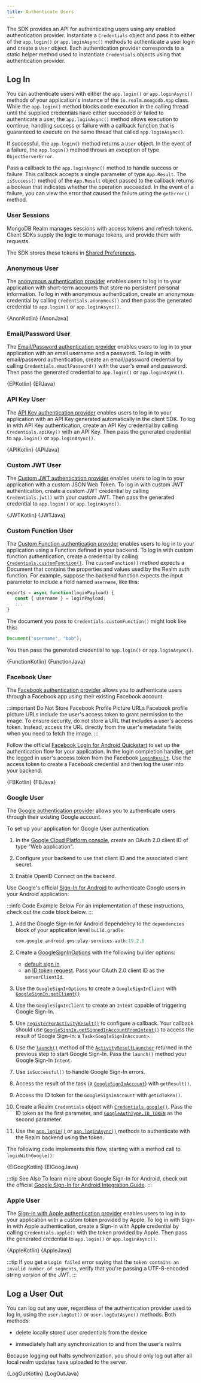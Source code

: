 ```yaml
---
title: Authenticate Users
---
```



The SDK provides an API for authenticating users using any enabled
authentication provider. Instantiate a `Credentials` object and pass
it to either of the `app.login()` or `app.loginAsync()` methods to
authenticate a user login and create a `User` object. Each
authentication provider corresponds to a static helper method used to
instantiate `Credentials` objects using that authentication provider.

## Log In

You can authenticate users with either the `app.login()` or
`app.loginAsync()` methods of your application's instance of the
`io.realm.mongodb.App` class. While the `app.login()` method blocks
code execution in the calling thread until the supplied credentials have
either succeeded or failed to authenticate a user, the
`app.loginAsync()` method allows execution to continue, handling
success or failure with a callback function that is guaranteed to
execute on the same thread that called `app.loginAsync()`.

If successful, the `app.login()` method returns a `User` object.
In the event of a failure, the `app.login()` method throws an
exception of type `ObjectServerError`.

Pass a callback to the `app.loginAsync()` method to handle success or
failure. This callback accepts a single parameter of type
`App.Result`. The `isSuccess()` method of the `App.Result` object
passed to the callback returns a boolean that indicates whether the
operation succeeded. In the event of a failure, you can view the
error that caused the failure using the `getError()` method.

### User Sessions

MongoDB Realm manages sessions with access tokens and refresh tokens. Client
SDKs supply the logic to manage tokens, and provide them with requests.

The SDK stores these tokens in
[Shared Preferences](https://developer.android.com/guide/topics/data/data-storage.html#pref).

### Anonymous User

The [anonymous authentication provider](https://www.mongodb.com/docs/realm/authentication/anonymous/)
enables users to log in to your application with short-term accounts
that store no persistent personal information. To log in with anonymous
authentication, create an anonymous credential by calling
`Credentials.anonymous()` and then pass the generated credential to
`app.login()` or `app.loginAsync()`.

<Tabs groupId="java-sdk-languages">
  <TabItem value="kotlin" label="Kotlin">
    <CodeBlock language="kotlin">{AnonKotlin}</CodeBlock>
  </TabItem>
  <TabItem value="java" label="Java">
    <CodeBlock language="java">{AnonJava}</CodeBlock>
  </TabItem>
</Tabs>

### Email/Password User

The [Email/Password authentication provider](https://www.mongodb.com/docs/realm/authentication/email-password/)
enables users to log in to your application with an email username and
a password. To log in with email/password authentication, create an
email/password credential by calling `Credentials.emailPassword()`
with the user's email and password. Then pass the generated credential
to `app.login()` or `app.loginAsync()`.

<Tabs groupId="java-sdk-languages">
  <TabItem value="kotlin" label="Kotlin">
    <CodeBlock language="kotlin">{EPKotlin}</CodeBlock>
  </TabItem>
  <TabItem value="java" label="Java">
    <CodeBlock language="java">{EPJava}</CodeBlock>
  </TabItem>
</Tabs>

### API Key User

The [API Key authentication provider](https://www.mongodb.com/docs/realm/authentication/api-key/)
enables users to log in to your application with an API Key generated
automatically in the client SDK. To log in with API Key authentication, create an
API Key credential by calling `Credentials.apiKey()`
with an API Key. Then pass the generated credential
to `app.login()` or `app.loginAsync()`.

<Tabs groupId="java-sdk-languages">
  <TabItem value="kotlin" label="Kotlin">
    <CodeBlock language="kotlin">{APIKotlin}</CodeBlock>
  </TabItem>
  <TabItem value="java" label="Java">
    <CodeBlock language="java">{APIJava}</CodeBlock>
  </TabItem>
</Tabs>

### Custom JWT User

The [Custom JWT authentication provider](https://www.mongodb.com/docs/realm/authentication/custom-jwt/)
enables users to log in to your application with a custom JSON Web Token.
To log in with custom JWT authentication, create a
custom JWT credential by calling `Credentials.jwt()`
with your custom JWT. Then pass the generated credential
to `app.login()` or `app.loginAsync()`.

<Tabs groupId="java-sdk-languages">
  <TabItem value="kotlin" label="Kotlin">
    <CodeBlock language="kotlin">{JWTKotlin}</CodeBlock>
  </TabItem>
  <TabItem value="java" label="Java">
    <CodeBlock language="java">{JWTJava}</CodeBlock>
  </TabItem>
</Tabs>

### Custom Function User

The [Custom Function authentication provider](https://www.mongodb.com/docs/realm/authentication/custom-function/)
enables users to log in to your application using a
Function defined in your backend. To log in with custom
function authentication, create a credential by calling
[`Credentials.customFunction()`](https://www.mongodb.com/docs/realm-sdks/java/latest/io/realm/mongodb/Credentials.html#customFunction-Document-).
The `customFunction()` method expects a
Document that contains the properties and values used by the Realm auth function.
For example, suppose the backend function expects the input parameter to include
a field named `username`, like this:

```javascript
exports = async function(loginPayload) {
   const { username } = loginPayload;
   ...
}
```

The document you pass to `Credentials.customFunction()` might look like this:

```javascript
Document("username", "bob");
```

You then pass the generated credential to `app.login()` or `app.loginAsync()`.

<Tabs groupId="java-sdk-languages">
  <TabItem value="kotlin" label="Kotlin">
    <CodeBlock language="kotlin">{FunctionKotlin}</CodeBlock>
  </TabItem>
  <TabItem value="java" label="Java">
    <CodeBlock language="java">{FunctionJava}</CodeBlock>
  </TabItem>
</Tabs>

### Facebook User

The [Facebook authentication provider](https://www.mongodb.com/docs/realm/authentication/facebook/) allows
you to authenticate users through a Facebook app using their existing Facebook
account.

:::important Do Not Store Facebook Profile Picture URLs
Facebook profile picture URLs include the user's access token to grant
permission to the image. To ensure security, do not store a URL that
includes a user's access token. Instead, access the URL directly from
the user's metadata fields when you need to fetch the image.
:::

Follow the official [Facebook Login for Android Quickstart](https://developers.facebook.com/docs/facebook-login/android)
to set up the authentication flow for your
application. In the login completion handler, get the logged in user's access
token from the Facebook [`LoginResult`](https://developers.facebook.com/docs/reference/android/current/class/LoginResult).
Use the access token to create a Facebook credential and then log the
user into your backend.

<Tabs groupId="java-sdk-languages">
  <TabItem value="kotlin" label="Kotlin">
    <CodeBlock language="kotlin">{FBKotlin}</CodeBlock>
  </TabItem>
  <TabItem value="java" label="Java">
    <CodeBlock language="java">{FBJava}</CodeBlock>
  </TabItem>
</Tabs>

### Google User

The [Google authentication provider](https://www.mongodb.com/docs/realm/authentication/google/)
allows you to authenticate users through their existing Google account.

To set up your application for Google User authentication:

1. In the [Google Cloud Platform console](https://console.cloud.google.com/apis/credentials),
   create an OAuth 2.0 client ID of type "Web application".

1. Configure your backend to use that client ID and the associated
   client secret.

1. Enable OpenID Connect on the backend.

Use Google's official [Sign-In for Android](https://developers.google.com/identity/sign-in/android)
to authenticate Google users in your Android application:

:::info Code Example Below
For an implementation of these instructions, check out the code block
below.
:::

1. Add the Google Sign-In for Android dependency to the `dependencies`
   block of your application level `build.gradle`:

   ```groovy
   com.google.android.gms:play-services-auth:19.2.0
   ```

1. Create a [GoogleSignInOptions](https://developers.google.com/android/reference/com/google/android/gms/auth/api/signin/GoogleSignInOptions)
   with the following builder options:

   - [default sign in](https://developers.google.com/android/reference/com/google/android/gms/auth/api/signin/GoogleSignInOptions.Builder#public-builder-googlesigninoptions-googlesigninoptions)
   - an [ID token request](https://developers.google.com/android/reference/com/google/android/gms/auth/api/signin/GoogleSignInOptions.Builder#public-googlesigninoptions.builder-requestidtoken-string-serverclientid).
     Pass your OAuth 2.0 client ID as the `serverClientId`.

1. Use the `GoogleSignInOptions` to create a `GoogleSignInClient`
   with [`GoogleSignIn.getClient()`](<https://developers.google.com/android/reference/com/google/android/gms/auth/api/signin/GoogleSignIn#getClient(android.content.Context,%20com.google.android.gms.auth.api.signin.GoogleSignInOptions)>)

1. Use the `GoogleSignInClient` to create an `Intent` capable of
   triggering Google Sign-In.

1. Use [`registerForActivityResult()`](<https://developer.android.com/reference/androidx/activity/result/ActivityResultCaller#registerForActivityResult(androidx.activity.result.contract.ActivityResultContract%3CI,O%3E,androidx.activity.result.ActivityResultCallback%3CO%3E)>)
   to configure a callback. Your callback should use [`GoogleSignIn.getSignedInAccountFromIntent()`](<https://developers.google.com/android/reference/com/google/android/gms/auth/api/signin/GoogleSignIn#getSignedInAccountFromIntent(android.content.Intent)>)
   to access the result of Google Sign-In: a `Task<GoogleSignInAccount>`.

1. Use the [`launch()`](<https://developer.android.com/reference/androidx/activity/result/ActivityResultLauncher#launch(I)>)
   method of the [`ActivityResultLauncher`](https://developer.android.com/reference/androidx/activity/result/ActivityResultLauncher)
   returned in the previous step to start Google Sign-In. Pass the
   `launch()` method your Google Sign-In `Intent`.

1. Use `isSuccessful()` to handle Google Sign-In errors.

1. Access the result of the task (a [`GoogleSignInAccount`](https://developers.google.com/android/reference/com/google/android/gms/auth/api/signin/GoogleSignInAccount))
   with `getResult()`.

1. Access the ID token for the `GoogleSignInAccount` with `getIdToken()`.

1. Create a Realm `Credentials` object with [`Credentials.google()`](https://www.mongodb.com/docs/realm-sdks/java/latest/io/realm/mongodb/Credentials.html#google-java.lang.String-io.realm.mongodb.auth.GoogleAuthType-).
   Pass the ID token as the first parameter, and [`GoogleAuthType.ID_TOKEN`](https://www.mongodb.com/docs/realm-sdks/java/latest/io/realm/mongodb/auth/GoogleAuthType.html#ID_TOKEN) as the second parameter.

1. Use the [`app.login()`](https://www.mongodb.com/docs/realm-sdks/java/latest/io/realm/mongodb/App.html#login-io.realm.mongodb.Credentials-)
   or [`app.loginAsync()`](https://www.mongodb.com/docs/realm-sdks/java/latest/io/realm/mongodb/App.html#loginAsync-io.realm.mongodb.Credentials-io.realm.mongodb.App.Callback-)
   methods to authenticate with the Realm backend using the token.

The following code implements this flow, starting with a method call to
`loginWithGoogle()`:

<Tabs groupId="java-sdk-languages">
  <TabItem value="kotlin" label="Kotlin">
    <CodeBlock language="kotlin">{ElGoogKotlin}</CodeBlock>
  </TabItem>
  <TabItem value="java" label="Java">
    <CodeBlock language="java">{ElGoogJava}</CodeBlock>
  </TabItem>
</Tabs>

:::tip See Also
To learn more about Google Sign-In for Android, check out the
official [Google Sign-In for Android Integration Guide](https://developers.google.com/identity/sign-in/android/start-integrating).
:::

### Apple User

The [Sign-in with Apple authentication provider](https://www.mongodb.com/docs/realm/authentication/apple/)
enables users to log in to your application with a custom token provided
by Apple. To log in with Sign-in with Apple authentication, create a
Sign-in with Apple credential by calling `Credentials.apple()`
with the token provided by Apple. Then pass the generated credential
to `app.login()` or `app.loginAsync()`.

<Tabs groupId="java-sdk-languages">
  <TabItem value="kotlin" label="Kotlin">
    <CodeBlock language="kotlin">{AppleKotlin}</CodeBlock>
  </TabItem>
  <TabItem value="java" label="Java">
    <CodeBlock language="java">{AppleJava}</CodeBlock>
  </TabItem>
</Tabs>

:::tip
If you get a `Login failed` error saying that the
`token contains an invalid number of segments`, verify that you're
passing a UTF-8-encoded string version of the JWT.
:::

## Log a User Out

You can log out any user, regardless of the authentication provider used
to log in, using the `user.logOut()` or `user.logOutAsync()`
methods. Both methods:

- delete locally stored user credentials from the device

- immediately halt any synchronization to and from the user's realms

Because logging out halts synchronization, you should only log out after
all local realm updates have uploaded to the server.

<Tabs groupId="java-sdk-languages">
  <TabItem value="kotlin" label="Kotlin">
    <CodeBlock language="kotlin">{LogOutKotlin}</CodeBlock>
  </TabItem>
  <TabItem value="java" label="Java">
    <CodeBlock language="java">{LogOutJava}</CodeBlock>
  </TabItem>
</Tabs>
